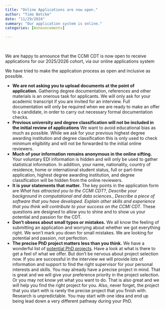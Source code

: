 ```yaml
---
title: "Online Applications are now open."
author: "Timo Betcke"
date: "11/29/2024"
summary: "Our application system is online."
categories: [Announcements]

---
```

<!-- Please copy this template into the posts folder and rename as appropriate -->
<br>
<!-- enter post content here -->

We are happy to announce that the CCMI CDT is now open to receive applications for our 2025/2026 cohort, via our online applications system

We have tried to make the application process as open and inclusive as possible.

- **We are not asking you to upload documents at the point of application.** Gathering degree documentation, references and other materials is an onerous task for applicants. We will only ask for your academic transcript if you are invited for an interview. Full documentation will only be required when we are ready to make an offer to a candidate, in order to carry out necessary formal documentation checks.
- **Previous university and degree classification will not be included in the initial review of applications** We want to avoid educational bias as much as possible. While we ask for your previous highest degree awarding institution and degree classification this is only used to check minimum eligibility and will not be forwarded to the initial online reviewers.
- **Much of your information remains anonymous in the online sifting.** Your voluntary EDI information is hidden and will only be used to gather statistical information. In addition, your name, nationality, country of residence, home or international student status, full or part-time application, highest degree awarding institution, and degree classification will be hidden from the online reviewers.
- **It is your statements that matter.** The key points in the application form are *What has attracted you to the CCMI CDT?*, *Describe your background in computational and data sciences.*, *Describe a piece of software that you have developed.* *Explain other skills and experience that you think will contribute to your success on the CCMI CDT.* These questions are designed to allow you to shine and to show us your potential and passion for the CDT.
- **Don't obsess about small typos or mistakes.** We all know the feeling of submitting an application and worrying about whether we got everything right. We won't mark you down for small mistakes. We are looking for potential and passion, not perfection.
- **The precise PhD project matters less than you think.** We have a wonderful list of [potential PhD projects](/phd_projects/phd_project_list.qmd). Have a look at what is there to get a feel of what we offer. But don't be nervous about project selection now. If you are successful in the interview we will provide lots of information and support to find the right supervisor for your personal interests and skills. You may already have a precise project in mind. That is great and we will give your preference priority in the project selection. Or you may not know yet what you want to do. That is also great and we will help you find the right project for you. Also, never forget, the project that you start with is rarely the precise project that you finish with. Research is unpredictable. You may start with one idea and end up being lead down a very different pathway during your PhD.
